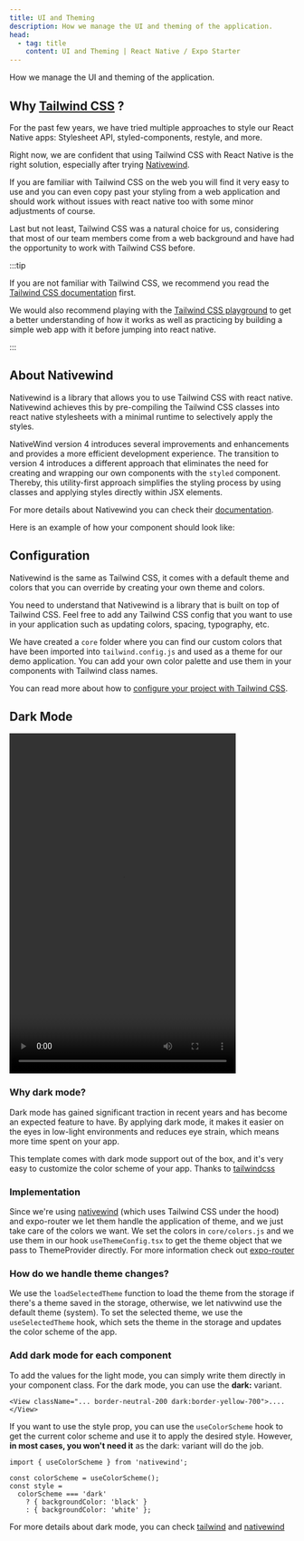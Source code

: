 ```yaml
---
title: UI and Theming
description: How we manage the UI and theming of the application.
head:
  - tag: title
    content: UI and Theming | React Native / Expo Starter
---
```



How we manage the UI and theming of the application.

## Why [Tailwind CSS](https://tailwindcss.com/) ?

For the past few years, we have tried multiple approaches to style our React Native apps: Stylesheet API, styled-components, restyle, and more.

Right now, we are confident that using Tailwind CSS with React Native is the right solution, especially after trying [Nativewind](https://www.nativewind.dev/v4/overview).

If you are familiar with Tailwind CSS on the web you will find it very easy to use and you can even copy past your styling from a web application and should work without issues with react native too with some minor adjustments of course.

Last but not least, Tailwind CSS was a natural choice for us, considering that most of our team members come from a web background and have had the opportunity to work with Tailwind CSS before.

:::tip

If you are not familiar with Tailwind CSS, we recommend you read the [Tailwind CSS documentation](https://tailwindcss.com/docs) first.

We would also recommend playing with the [Tailwind CSS playground](https://play.tailwindcss.com/) to get a better understanding of how it works as well as practicing by building a simple web app with it before jumping into react native.

:::

## About Nativewind

Nativewind is a library that allows you to use Tailwind CSS with react native. Nativewind achieves this by pre-compiling the Tailwind CSS classes into react native stylesheets with a minimal runtime to selectively apply the styles.

NativeWind version 4 introduces several improvements and enhancements and provides a more efficient development experience. The transition to version 4 introduces a different approach that eliminates the need for creating and wrapping our own components with the `styled` component. Thereby, this utility-first approach simplifies the styling process by using classes and applying styles directly within JSX elements.

For more details about Nativewind you can check their [documentation](https://www.nativewind.dev/v4/overview/).

Here is an example of how your component should look like:

<CodeBlock file="src/shared/components/toggle-card.tsx" />

## Configuration

Nativewind is the same as Tailwind CSS, it comes with a default theme and colors that you can override by creating your own theme and colors.

You need to understand that Nativewind is a library that is built on top of Tailwind CSS. Feel free to add any Tailwind CSS config that you want to use in your application such as updating colors, spacing, typography, etc.

We have created a `core` folder where you can find our custom colors that have been imported into `tailwind.config.js` and used as a theme for our demo application. You can add your own color palette and use them in your components with Tailwind class names.

You can read more about how to [configure your project with Tailwind CSS](https://tailwindcss.com/docs/configuration).

## Dark Mode

<video controls height="600" style="max-width:400px">
  <source
    src="https://github-production-user-asset-6210df.s3.amazonaws.com/11137944/238315572-37620367-b639-417e-a802-c48a3d7566ba.mp4"
    type="video/mp4"
  />
  Your browser does not support the video tag.
</video>

### Why dark mode?

Dark mode has gained significant traction in recent years and has become an expected feature to have.
By applying dark mode, it makes it easier on the eyes in low-light environments and reduces eye strain, which means more time spent on your app.

This template comes with dark mode support out of the box, and it's very easy to customize the color scheme of your app. Thanks to [tailwindcss](https://tailwindcss.com/docs/dark-mode)

### Implementation

Since we're using [nativewind](https://www.nativewind.dev/) (which uses Tailwind CSS under the hood) and expo-router we let them handle the application of theme, and we just take care of the colors we want.
We set the colors in `core/colors.js` and we use them in our hook `useThemeConfig.tsx` to get the theme object that we pass to ThemeProvider directly. For more information check out [expo-router](https://docs.expo.dev/router/appearance/)

<CodeBlock file="src/theme/use-theme-config.ts" />

<CodeBlock file="src/app/_layout.tsx" />

### How do we handle theme changes?

We use the `loadSelectedTheme` function to load the theme from the storage if there's a theme saved in the storage, otherwise, we let nativwind use the default theme (system).
To set the selected theme, we use the `useSelectedTheme` hook, which sets the theme in the storage and updates the color scheme of the app.

<CodeBlock file="src/shared/hooks/use-selected-theme.tsx" />

### Add dark mode for each component

To add the values for the light mode, you can simply write them directly in your component class. For the dark mode, you can use the **dark:** variant.

```tsx
<View className="... border-neutral-200 dark:border-yellow-700">....</View>
```

If you want to use the style prop, you can use the `useColorScheme` hook to get the current color scheme and use it to apply the desired style. However, **in most cases, you won't need it** as the dark: variant will do the job.

```tsx
import { useColorScheme } from 'nativewind';

const colorScheme = useColorScheme();
const style =
  colorScheme === 'dark'
    ? { backgroundColor: 'black' }
    : { backgroundColor: 'white' };
```

For more details about dark mode, you can check [tailwind](https://tailwindcss.com/docs/dark-mode) and [nativewind](https://www.nativewind.dev/core-concepts/dark-mode)
